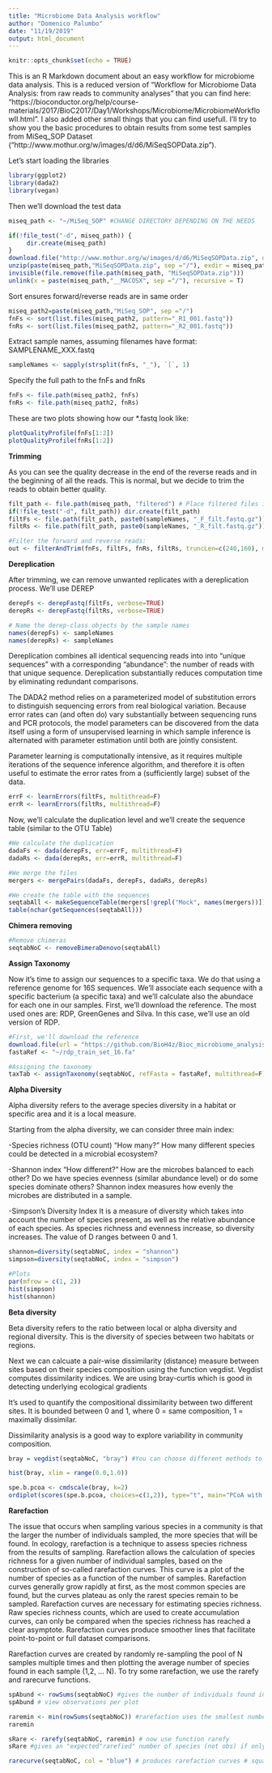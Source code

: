 ---
title: "Microbiome Data Analysis workflow"
author: "Domenico Palumbo"
date: "11/19/2019"
output: html_document
---

```{r setup, include=FALSE}
knitr::opts_chunk$set(echo = TRUE)
```

This is an R Markdown document about an easy workflow for microbiome data analysis. This is a reduced version of "Workflow for Microbiome Data Analysis: from raw reads to community analyses" that you can find here: "https://bioconductor.org/help/course-materials/2017/BioC2017/Day1/Workshops/Microbiome/MicrobiomeWorkflowII.html". I also added other small things that you can find usefull.
I'll try to show you the basic procedures to obtain results from some test samples from MiSeq_SOP Dataset ("http://www.mothur.org/w/images/d/d6/MiSeqSOPData.zip").

Let's start loading the libraries

```{r libraries, echo=TRUE, message=F, warning=F}
library(ggplot2)
library(dada2)
library(vegan)
```

Then we'll download the test data

```{r test_data, message=FALSE, warning=FALSE}

miseq_path <- "~/MiSeq_SOP" #CHANGE DIRECTORY DEPENDING ON THE NEEDS

if(!file_test("-d", miseq_path)) {
     dir.create(miseq_path)
}
download.file("http://www.mothur.org/w/images/d/d6/MiSeqSOPData.zip", destfile = paste(miseq_path,"MiSeqSOPData.zip", sep ="/"))
unzip(paste(miseq_path,"MiSeqSOPData.zip", sep ="/"), exdir = miseq_path)
invisible(file.remove(file.path(miseq_path, "MiSeqSOPData.zip")))
unlink(x = paste(miseq_path,"__MACOSX", sep ="/"), recursive = T)
```

Sort ensures forward/reverse reads are in same order

```{r fastq, echo=T}
miseq_path2=paste(miseq_path,"MiSeq_SOP", sep ="/")
fnFs <- sort(list.files(miseq_path2, pattern="_R1_001.fastq"))
fnRs <- sort(list.files(miseq_path2, pattern="_R2_001.fastq"))
```

Extract sample names, assuming filenames have format: SAMPLENAME_XXX.fastq

```{r sample_names, echo=T}
sampleNames <- sapply(strsplit(fnFs, "_"), `[`, 1)
```

Specify the full path to the fnFs and fnRs

```{r paths, echo=T}
fnFs <- file.path(miseq_path2, fnFs)
fnRs <- file.path(miseq_path2, fnRs)
```

These are two plots showing how our *.fastq look like:

```{r, include=TRUE, message=F}
plotQualityProfile(fnFs[1:2])
plotQualityProfile(fnRs[1:2])
```

**Trimming**

As you can see the quality decrease in the end of the reverse reads and in the beginning of all the reads. This is normal, but we decide to trim the reads to obtain better quality.

```{r trimming, echo=T}
filt_path <- file.path(miseq_path, "filtered") # Place filtered files in filtered/ subdirectory
if(!file_test("-d", filt_path)) dir.create(filt_path)
filtFs <- file.path(filt_path, paste0(sampleNames, "_F_filt.fastq.gz"))
filtRs <- file.path(filt_path, paste0(sampleNames, "_R_filt.fastq.gz"))

#Filter the forward and reverse reads:
out <- filterAndTrim(fnFs, filtFs, fnRs, filtRs, truncLen=c(240,160), maxN=0, maxEE=c(2,2), truncQ=2, rm.phix=TRUE, compress=TRUE, multithread=F) # On Windows set multithread=FALSE
```

**Dereplication**

After trimming, we can remove unwanted replicates with a dereplication process. We'll use DEREP

```{r derep1, echo=T,message=F}
derepFs <- derepFastq(filtFs, verbose=TRUE)
derepRs <- derepFastq(filtRs, verbose=TRUE)

# Name the derep-class objects by the sample names
names(derepFs) <- sampleNames
names(derepRs) <- sampleNames
```

Dereplication combines all identical sequencing reads into into “unique sequences” with a corresponding “abundance”: the number of reads with that unique sequence. Dereplication substantially reduces computation time by eliminating redundant comparisons.

The DADA2 method relies on a parameterized model of substitution errors to distinguish sequencing errors from real biological variation. Because error rates can (and often do) vary substantially between sequencing runs and PCR protocols, the model parameters can be discovered from the data itself using a form of unsupervised learning in which sample inference is alternated with parameter estimation until both are jointly consistent.

Parameter learning is computationally intensive, as it requires multiple iterations of the sequence inference algorithm, and therefore it is often useful to estimate the error rates from a (sufficiently large) subset of the data.

```{r derep2, echo=T, message=T}
errF <- learnErrors(filtFs, multithread=F)
errR <- learnErrors(filtRs, multithread=F)
```

Now, we'll calculate the duplication level and we'll create the sequence table (similar to the OTU Table)

```{r dada, echo=T}
#We calculate the duplication
dadaFs <- dada(derepFs, err=errF, multithread=F)
dadaRs <- dada(derepRs, err=errR, multithread=F)

#We merge the files
mergers <- mergePairs(dadaFs, derepFs, dadaRs, derepRs)

#We create the table with the sequences 
seqtabAll <- makeSequenceTable(mergers[!grepl("Mock", names(mergers))]) #Similar to OTU Table
table(nchar(getSequences(seqtabAll)))
```

**Chimera removing**

```{r chimeras, echo=T, message=F}
#Remove chimeras
seqtabNoC <- removeBimeraDenovo(seqtabAll)
```

**Assign Taxonomy**

Now it's time to assign our sequences to a specific taxa. We do that using a reference genome for 16S sequences. We'll associate each sequence with a specific bacterium (a specific taxa) and we'll calculate also the abundace for each one in our samples.
First, we'll download the reference. The most used ones are: RDP, GreenGenes and Silva. In this case, we'll use an old version of RDP.

```{r taxonomy, echo=T, message=F}
#First, we'll download the reference
download.file(url = "https://github.com/BioH4z/Bioc_microbiome_analysis/raw/master/rdp_train_set_16.fa", destfile = "~/rdp_train_set_16.fa")
fastaRef <- "~/rdp_train_set_16.fa"

#Assigning the taxonomy
taxTab <- assignTaxonomy(seqtabNoC, refFasta = fastaRef, multithread=F)
```

**Alpha Diversity**

Alpha diversity refers to the average species diversity in a habitat or specific area and it is a local measure. 

Starting from the alpha diversity, we can consider three main index:

-Species richness (OTU count)  "How many?"
How many different species could be detected in a microbial ecosystem?

-Shannon index  "How different?"
How are the microbes balanced to each other? Do we have species evenness (similar abundance level) or do some species dominate others? Shannon index measures how evenly the microbes are distributed in a sample.

-Simpson's Diversity Index 
It is a measure of diversity which takes into account the number of species present, as well as the relative abundance of each species. As species richness and evenness increase, so diversity increases. The value of D ranges between 0 and 1.

```{r alpha, echo=T, include=T}
shannon=diversity(seqtabNoC, index = "shannon")
simpson=diversity(seqtabNoC, index = "simpson")

#Plots
par(mfrow = c(1, 2))
hist(simpson)
hist(shannon)
```


**Beta diversity**

Beta diversity refers to the ratio between local or alpha diversity and regional diversity. This is the diversity of species between two habitats or regions.

Next we can calcuate a pair-wise dissimilarity (distance) measure between sites based on their species composition using the function vegdist. Vegdist computes dissimilarity indices. We are using bray-curtis which is good in detecting underlying ecological gradients

It's used to quantify the compositional dissimilarity between two different sites. It is bounded between 0 and 1, where 0 = same composition, 1 = maximally dissimilar.

Dissimilarity analysis is a good way to explore variability in community composition. 

```{r beta, echo=T, include=T}
bray = vegdist(seqtabNoC, "bray") #You can choose different methods to calculate the distance. This is one of the most used but if you want to use another software instead of R you can find other methods.

hist(bray, xlim = range(0.0,1.0))
```

```{r bray-curtis plot, echo=T, message=F}
spe.b.pcoa <- cmdscale(bray, k=2)
ordiplot(scores(spe.b.pcoa, choices=c(1,2)), type="t", main="PCoA with species weighted averages")
```


**Rarefaction**

The issue that occurs when sampling various species in a community is that the larger the number of individuals sampled, the more species that will be found.
In ecology, rarefaction is a technique to assess species richness from the results of sampling. Rarefaction allows the calculation of species richness for a given number of individual samples, based on the construction of so-called rarefaction curves. This curve is a plot of the number of species as a function of the number of samples. Rarefaction curves generally grow rapidly at first, as the most common species are found, but the curves plateau as only the rarest species remain to be sampled. Rarefaction curves are necessary for estimating species richness. Raw species richness counts, which are used to create accumulation curves, can only be compared when the species richness has reached a clear asymptote. Rarefaction curves produce smoother lines that facilitate point-to-point or full dataset comparisons.

Rarefaction curves are created by randomly re-sampling the pool of N samples multiple times and then plotting the average number of species found in each sample (1,2, … N).
To try some rarefaction, we use the rarefy and rarecurve functions.

```{r rarefy, echo=T, include=T}
spAbund <- rowSums(seqtabNoC) #gives the number of individuals found in each plot
spAbund # view observations per plot

raremin <- min(rowSums(seqtabNoC)) #rarefaction uses the smallest number of observations per sample to extrapolate the expected number if all other samples only had that number of observations
raremin

sRare <- rarefy(seqtabNoC, raremin) # now use function rarefy
sRare #gives an "expected"rarefied" number of species (not obs) if only 2518 individuals were present

rarecurve(seqtabNoC, col = "blue") # produces rarefaction curves # squares are the samples' name at observed space. To "rarefy" a larger site, follow the rarefaction curve until the curve corresponds with the lesser site obs. This gives you rarefied species richness
```



